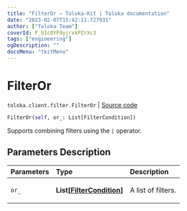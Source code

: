 ```yaml
---
title: "FilterOr — Toloka-Kit | Toloka documentation"
date: "2023-02-07T15:42:11.727931"
author: ["Toloka Team"]
coverId: F_bIcOYF9yjrxkPZrXc3
tags: ["engineering"]
ogDescription: ""
docsMenu: "tkitMenu"
---
```


# FilterOr
`toloka.client.filter.FilterOr` | [Source code](https://github.com/Toloka/toloka-kit/blob/v1.1.3/src/client/filter.py#L92)

```python
FilterOr(self, or_: List[FilterCondition])
```

Supports combining filters using the `|` operator.

## Parameters Description

| Parameters | Type | Description |
| :----------| :----| :-----------|
`or_`|**List\[[FilterCondition](/docs/toloka-kit/reference/toloka.client.filter.FilterCondition)\]**|<p>A list of filters.</p>
